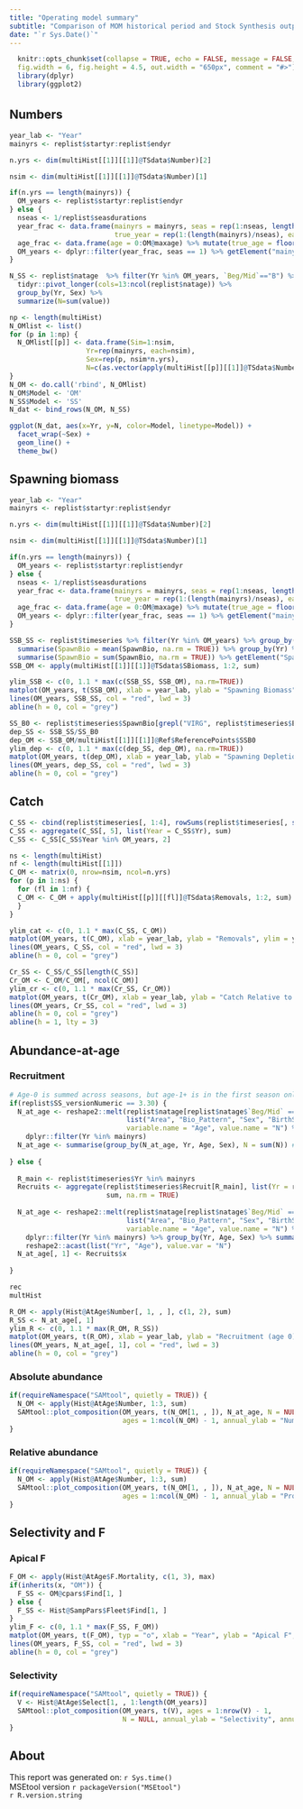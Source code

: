 ---
title: "Operating model summary"
subtitle: "Comparison of MOM historical period and Stock Synthesis output"
date: "`r Sys.Date()`"
---
<style type="text/css">
h1 { /* Header 1 */
  font-size: 24px;
}
</style>

```{r setup, include = FALSE, echo = FALSE}
  knitr::opts_chunk$set(collapse = TRUE, echo = FALSE, message = FALSE,
  fig.width = 6, fig.height = 4.5, out.width = "650px", comment = "#>")
  library(dplyr)
  library(ggplot2)
```

# {.tabset}

## Numbers 
```{r, fig.cap = "Total number from the operating model (black lines and dots) and Stock Synthesis (red lines)."}
year_lab <- "Year"
mainyrs <- replist$startyr:replist$endyr

n.yrs <- dim(multiHist[[1]][[1]]@TSdata$Number)[2]

nsim <- dim(multiHist[[1]][[1]]@TSdata$Number)[1]

if(n.yrs == length(mainyrs)) {
  OM_years <- replist$startyr:replist$endyr
} else {
  nseas <- 1/replist$seasdurations
  year_frac <- data.frame(mainyrs = mainyrs, seas = rep(1:nseas, length(mainyrs)/nseas), 
                          true_year = rep(1:(length(mainyrs)/nseas), each = nseas))
  age_frac <- data.frame(age = 0:OM@maxage) %>% mutate(true_age = floor(age/nseas))
  OM_years <- dplyr::filter(year_frac, seas == 1) %>% getElement("mainyrs")
}

N_SS <- replist$natage  %>% filter(Yr %in% OM_years, `Beg/Mid`=="B") %>% 
  tidyr::pivot_longer(cols=13:ncol(replist$natage)) %>%
  group_by(Yr, Sex) %>%
  summarize(N=sum(value))

np <- length(multiHist)
N_OMlist <- list()
for (p in 1:np) {
  N_OMlist[[p]] <- data.frame(Sim=1:nsim, 
                   Yr=rep(mainyrs, each=nsim), 
                   Sex=rep(p, nsim*n.yrs),
                   N=c(as.vector(apply(multiHist[[p]][[1]]@TSdata$Number, 1:2, sum))))
}
N_OM <- do.call('rbind', N_OMlist)
N_OM$Model <- 'OM'
N_SS$Model <- 'SS'
N_dat <- bind_rows(N_OM, N_SS)

ggplot(N_dat, aes(x=Yr, y=N, color=Model, linetype=Model)) +
  facet_wrap(~Sex) +
  geom_line() +
  theme_bw()
```

## Spawning biomass

```{r, fig.cap = "Spawning biomass from the operating model (black lines and dots) and Stock Synthesis (red lines)."}
year_lab <- "Year"
mainyrs <- replist$startyr:replist$endyr

n.yrs <- dim(multiHist[[1]][[1]]@TSdata$Number)[2]

nsim <- dim(multiHist[[1]][[1]]@TSdata$Number)[1]

if(n.yrs == length(mainyrs)) {
  OM_years <- replist$startyr:replist$endyr
} else {
  nseas <- 1/replist$seasdurations
  year_frac <- data.frame(mainyrs = mainyrs, seas = rep(1:nseas, length(mainyrs)/nseas), 
                          true_year = rep(1:(length(mainyrs)/nseas), each = nseas))
  age_frac <- data.frame(age = 0:OM@maxage) %>% mutate(true_age = floor(age/nseas))
  OM_years <- dplyr::filter(year_frac, seas == 1) %>% getElement("mainyrs")
}

SSB_SS <- replist$timeseries %>% filter(Yr %in% OM_years) %>% group_by(Yr, Area) %>% 
  summarise(SpawnBio = mean(SpawnBio, na.rm = TRUE)) %>% group_by(Yr) %>% 
  summarise(SpawnBio = sum(SpawnBio, na.rm = TRUE)) %>% getElement("SpawnBio")
SSB_OM <- apply(multiHist[[1]][[1]]@TSdata$SBiomass, 1:2, sum)

ylim_SSB <- c(0, 1.1 * max(c(SSB_SS, SSB_OM), na.rm=TRUE))
matplot(OM_years, t(SSB_OM), xlab = year_lab, ylab = "Spawning Biomass", ylim = ylim_SSB, pch = 1, col = "black", typ = "o")
lines(OM_years, SSB_SS, col = "red", lwd = 3)
abline(h = 0, col = "grey")
```


```{r, fig.cap = "Spawning depletion from the operating model (black lines and dots) and Stock Synthesis (red lines).."}
SS_B0 <- replist$timeseries$SpawnBio[grepl("VIRG", replist$timeseries$Era)] %>% sum(na.rm = TRUE)
dep_SS <- SSB_SS/SS_B0
dep_OM <- SSB_OM/multiHist[[1]][[1]]@Ref$ReferencePoints$SSB0
ylim_dep <- c(0, 1.1 * max(c(dep_SS, dep_OM), na.rm=TRUE))
matplot(OM_years, t(dep_OM), xlab = year_lab, ylab = "Spawning Depletion", ylim = ylim_dep, pch = 1, col = "black", typ = "o")
lines(OM_years, dep_SS, col = "red", lwd = 3)
abline(h = 0, col = "grey")
```

## Catch

```{r, fig.cap = "Catch from the operating model (black lines and dots) and Stock Synthesis (red lines)."}
C_SS <- cbind(replist$timeseries[, 1:4], rowSums(replist$timeseries[, startsWith(names(replist$timeseries), "dead(B):")], na.rm = TRUE))
C_SS <- aggregate(C_SS[, 5], list(Year = C_SS$Yr), sum)
C_SS <- C_SS[C_SS$Year %in% OM_years, 2]

ns <- length(multiHist)
nf <- length(multiHist[[1]])
C_OM <- matrix(0, nrow=nsim, ncol=n.yrs)
for (p in 1:ns) {
  for (fl in 1:nf) {
  C_OM <- C_OM + apply(multiHist[[p]][[fl]]@TSdata$Removals, 1:2, sum)
  }
}

ylim_cat <- c(0, 1.1 * max(C_SS, C_OM))
matplot(OM_years, t(C_OM), xlab = year_lab, ylab = "Removals", ylim = ylim_cat, pch = 1, col = "black", typ = "o")
lines(OM_years, C_SS, col = "red", lwd = 3)
abline(h = 0, col = "grey")
```

```{r, fig.cap = "Relative catch from the operating model (black lines and dots) and Stock Synthesis (red lines)."}
Cr_SS <- C_SS/C_SS[length(C_SS)]
Cr_OM <- C_OM/C_OM[, ncol(C_OM)]
ylim_cr <- c(0, 1.1 * max(Cr_SS, Cr_OM))
matplot(OM_years, t(Cr_OM), xlab = year_lab, ylab = "Catch Relative to today", ylim = ylim_cr, pch = 1, col = "black", typ = "o")
lines(OM_years, Cr_SS, col = "red", lwd = 3)
abline(h = 0, col = "grey")
abline(h = 1, lty = 3)
```

## Abundance-at-age {.tabset}

### Recruitment

```{r, fig.cap = "Recruitment from the operating model (black lines and dots) and Stock Synthesis (red lines)."}
# Age-0 is summed across seasons, but age-1+ is in the first season only
if(replist$SS_versionNumeric == 3.30) {
  N_at_age <- reshape2::melt(replist$natage[replist$natage$`Beg/Mid` == "B" & replist$natage$Seas == 1, -c(9:12)], 
                             list("Area", "Bio_Pattern", "Sex", "BirthSeas", "Settlement", "Platoon", "Morph", "Yr"),
                             variable.name = "Age", value.name = "N") %>% 
    dplyr::filter(Yr %in% mainyrs)
  N_at_age <- summarise(group_by(N_at_age, Yr, Age, Sex), N = sum(N)) # Sum over area, morphs, platoons, etc.
  
} else {
  
  R_main <- replist$timeseries$Yr %in% mainyrs
  Recruits <- aggregate(replist$timeseries$Recruit[R_main], list(Yr = replist$timeseries$Yr[R_main]), 
                        sum, na.rm = TRUE)
  
  N_at_age <- reshape2::melt(replist$natage[replist$natage$`Beg/Mid` == "B" & replist$natage$Seas == 1, -c(8:11)], 
                             list("Area", "Bio_Pattern", "Sex", "BirthSeas", "Platoon", "Morph", "Yr"),
                             variable.name = "Age", value.name = "N") %>% 
    dplyr::filter(Yr %in% mainyrs) %>% group_by(Yr, Age, Sex) %>% summarise(N = sum(N)) %>%
    reshape2::acast(list("Yr", "Age"), value.var = "N")
  N_at_age[, 1] <- Recruits$x
  
}

rec
multHist

R_OM <- apply(Hist@AtAge$Number[, 1, , ], c(1, 2), sum)
R_SS <- N_at_age[, 1]
ylim_R <- c(0, 1.1 * max(R_OM, R_SS))
matplot(OM_years, t(R_OM), xlab = year_lab, ylab = "Recruitment (age 0)", ylim = ylim_R, pch = 1, col = "black", typ = "o")
lines(OM_years, N_at_age[, 1], col = "red", lwd = 3)
abline(h = 0, col = "grey")
```

### Absolute abundance

```{r, fig.cap = "Annual abundance at age from the operating model (black lines and dots) and Stock Synthesis (red lines)."}
if(requireNamespace("SAMtool", quietly = TRUE)) {
  N_OM <- apply(Hist@AtAge$Number, 1:3, sum)
  SAMtool::plot_composition(OM_years, t(N_OM[1, , ]), N_at_age, N = NULL, 
                            ages = 1:ncol(N_OM) - 1, annual_ylab = "Numbers at age", annual_yscale = "raw")
}
```

### Relative abundance

```{r, fig.cap = "Annual proportions at age from the operating model (black lines and dots) and Stock Synthesis (red lines)."}
if(requireNamespace("SAMtool", quietly = TRUE)) {
  N_OM <- apply(Hist@AtAge$Number, 1:3, sum)
  SAMtool::plot_composition(OM_years, t(N_OM[1, , ]), N_at_age, N = NULL, 
                            ages = 1:ncol(N_OM) - 1, annual_ylab = "Proportions at age")
}
```

## Selectivity and F {.tabset}

### Apical F

```{r, fig.cap = "Apical F from the operating model (black lines and dots) and Stock Synthesis (red lines)."}
F_OM <- apply(Hist@AtAge$F.Mortality, c(1, 3), max)
if(inherits(x, "OM")) {
  F_SS <- OM@cpars$Find[1, ]
} else {
  F_SS <- Hist@SampPars$Fleet$Find[1, ]
}
ylim_F <- c(0, 1.1 * max(F_SS, F_OM))
matplot(OM_years, t(F_OM), typ = "o", xlab = "Year", ylab = "Apical F", ylim = ylim_F, pch = 1, col = "black")
lines(OM_years, F_SS, col = "red", lwd = 3)
abline(h = 0, col = "grey")
```

### Selectivity 

```{r, fig.cap = "Annual selectivity at age for the operating model. This is the aggregate selectivity from all fleets in Stock Synthesis."}
if(requireNamespace("SAMtool", quietly = TRUE)) {
  V <- Hist@AtAge$Select[1, , 1:length(OM_years)]
  SAMtool::plot_composition(OM_years, t(V), ages = 1:nrow(V) - 1,
                            N = NULL, annual_ylab = "Selectivity", annual_yscale = "raw")
}
```

## About

This report was generated on: `r Sys.time()`<br />
MSEtool version `r packageVersion("MSEtool")`<br />
`r R.version.string`<br />

